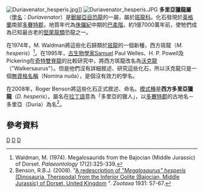 {{Automatic Taxobox
| taxon = Duriavenator
| fossil_range = [[侏羅紀|侏羅紀]]中期,{{fossilrange|170}}
| image = Duriavenator NT.jpg
| image_caption = 
| authority = Benson, 2008
| type_species = '''西方多里亞獵龍<br>''Duriavenator hesperis'''''
| type_species_authority = (Waldman, 1974)
}}
[[File:Duriavenator_hesperis.jpg|thumb]]]] 
[[File:Duriavenator_hesperis.JPG|thumb]] 
'''多里亞獵龍屬'''（[[學名|學名]]：''Duriavenator''）是[[獸腳亞目|獸腳亞目]][[恐龍|恐龍]]的一屬，屬於[[斑龍科|斑龍科]]。化石發現於[[英格蘭|英格蘭]]南部[[多賽特郡|多賽特郡]]，地質年代為[[侏儸紀|侏儸紀]]中期的[[巴柔階|巴柔階]]，約1億7000萬年前，使牠們成為已知最古老的[[堅尾龍類|堅尾龍類]]恐龍之一。

在1974年，M. Waldman將這些化石歸類於[[斑龍|斑龍]]的一個新種，西方斑龍（''M. hesperis''）<ref name=W74>Waldman, M. (1974). Megalosaurids from the Bajocian (Middle Jurassic) of Dorset. ''Palaeontology'' 17(2):325-339.</ref>。在1995年，[[古生物學家|古生物學家]]Samuel Paul Welles、H. P. Powell及Pickering在[[雙脊龍|奇特雙脊龍]]的比較研究中，將西方斑龍改名為[[沃克龍|沃克龍]]（"Walkersaurus"）。但是他們沒有詳細敘述、研究這些化石，所以沃克龍只是一個[[無資格名稱|無資格名稱]]（Nomina nuda），是個沒有效力的學名。

在2008年，Roger Benson將這些化石正式敘述、命名。[[模式種|模式種]]是'''西方多里亞獵龍'''（''D. hesperis''）。屬名在[[拉丁語|拉丁語]]意為「多里亞的獵人」，以[[多賽特郡|多賽特郡]]的古地名－多里亞（Duria）為名<ref name="Benson">Benson, R.B.J. (2008). "[http://www.mapress.com/zootaxa/2008/f/z01931p067f.pdf A redescription of ''"Megalosaurus" hesperis'' (Dinosauria, Theropoda) from the Inferior Oolite (Bajocian, Middle Jurassic) of Dorset, United Kingdom] {{WebCite|url=https://www.webcitation.org/5hj1XpYT1?url=http://www.mapress.com/zootaxa/2008/f/z01931p067f.pdf |date=20090622161622 |dateformat=iso }}". ''Zootaxa'' 1931: 57-67.</ref>。

==參考資料==
{{Reflist}}
{{Taxonbar|from=Q2301622}}

[[Category:侏羅紀恐龍|D]]
[[Category:歐洲恐龍|D]]
[[Category:斑龍超科|D]]


{{dinosaur-stub}}